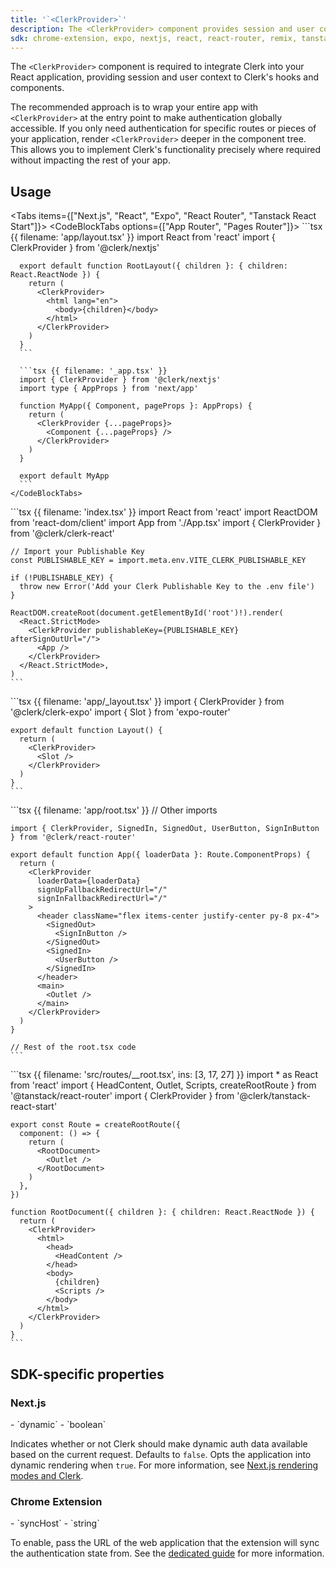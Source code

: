 ```yaml
---
title: '`<ClerkProvider>`'
description: The <ClerkProvider> component provides session and user context to Clerk's hooks and components.
sdk: chrome-extension, expo, nextjs, react, react-router, remix, tanstack-react-start, js-frontend
---
```


The `<ClerkProvider>` component is required to integrate Clerk into your React application, providing session and user context to Clerk's hooks and components.

The recommended approach is to wrap your entire app with `<ClerkProvider>` at the entry point to make authentication globally accessible. If you only need authentication for specific routes or pieces of your application, render `<ClerkProvider>` deeper in the component tree. This allows you to implement Clerk's functionality precisely where required without impacting the rest of your app.

## Usage

<Tabs items={["Next.js", "React", "Expo", "React Router", "Tanstack React Start"]}>
  <Tab>
    <CodeBlockTabs options={["App Router", "Pages Router"]}>
      ```tsx {{ filename: 'app/layout.tsx' }}
      import React from 'react'
      import { ClerkProvider } from '@clerk/nextjs'

      export default function RootLayout({ children }: { children: React.ReactNode }) {
        return (
          <ClerkProvider>
            <html lang="en">
              <body>{children}</body>
            </html>
          </ClerkProvider>
        )
      }
      ```

      ```tsx {{ filename: '_app.tsx' }}
      import { ClerkProvider } from '@clerk/nextjs'
      import type { AppProps } from 'next/app'

      function MyApp({ Component, pageProps }: AppProps) {
        return (
          <ClerkProvider {...pageProps}>
            <Component {...pageProps} />
          </ClerkProvider>
        )
      }

      export default MyApp
      ```
    </CodeBlockTabs>
  </Tab>

  <Tab>
    ```tsx {{ filename: 'index.tsx' }}
    import React from 'react'
    import ReactDOM from 'react-dom/client'
    import App from './App.tsx'
    import { ClerkProvider } from '@clerk/clerk-react'

    // Import your Publishable Key
    const PUBLISHABLE_KEY = import.meta.env.VITE_CLERK_PUBLISHABLE_KEY

    if (!PUBLISHABLE_KEY) {
      throw new Error('Add your Clerk Publishable Key to the .env file')
    }

    ReactDOM.createRoot(document.getElementById('root')!).render(
      <React.StrictMode>
        <ClerkProvider publishableKey={PUBLISHABLE_KEY} afterSignOutUrl="/">
          <App />
        </ClerkProvider>
      </React.StrictMode>,
    )
    ```
  </Tab>

  <Tab>
    ```tsx {{ filename: 'app/_layout.tsx' }}
    import { ClerkProvider } from '@clerk/clerk-expo'
    import { Slot } from 'expo-router'

    export default function Layout() {
      return (
        <ClerkProvider>
          <Slot />
        </ClerkProvider>
      )
    }
    ```
  </Tab>

  <Tab>
    ```tsx {{ filename: 'app/root.tsx' }}
    // Other imports

    import { ClerkProvider, SignedIn, SignedOut, UserButton, SignInButton } from '@clerk/react-router'

    export default function App({ loaderData }: Route.ComponentProps) {
      return (
        <ClerkProvider
          loaderData={loaderData}
          signUpFallbackRedirectUrl="/"
          signInFallbackRedirectUrl="/"
        >
          <header className="flex items-center justify-center py-8 px-4">
            <SignedOut>
              <SignInButton />
            </SignedOut>
            <SignedIn>
              <UserButton />
            </SignedIn>
          </header>
          <main>
            <Outlet />
          </main>
        </ClerkProvider>
      )
    }

    // Rest of the root.tsx code
    ```
  </Tab>

  <Tab>
    ```tsx {{ filename: 'src/routes/__root.tsx', ins: [3, 17, 27] }}
    import * as React from 'react'
    import { HeadContent, Outlet, Scripts, createRootRoute } from '@tanstack/react-router'
    import { ClerkProvider } from '@clerk/tanstack-react-start'

    export const Route = createRootRoute({
      component: () => {
        return (
          <RootDocument>
            <Outlet />
          </RootDocument>
        )
      },
    })

    function RootDocument({ children }: { children: React.ReactNode }) {
      return (
        <ClerkProvider>
          <html>
            <head>
              <HeadContent />
            </head>
            <body>
              {children}
              <Scripts />
            </body>
          </html>
        </ClerkProvider>
      )
    }
    ```
  </Tab>
</Tabs>

<Typedoc src="clerk-react/clerk-provider-props" />

## SDK-specific properties

### Next.js

<Properties>
  - `dynamic`
  - `boolean`

  Indicates whether or not Clerk should make dynamic auth data available based on the current request. Defaults to `false`. Opts the application into dynamic rendering when `true`. For more information, see [Next.js rendering modes and Clerk](/docs/references/nextjs/rendering-modes).
</Properties>

### Chrome Extension

<Properties>
  - `syncHost`
  - `string`

  To enable, pass the URL of the web application that the extension will sync the authentication state from. See the [dedicated guide](/docs/references/chrome-extension/sync-host) for more information.
</Properties>
